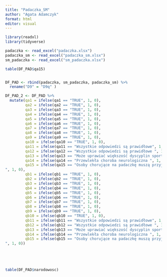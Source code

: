 ```yaml
---
title: "Padaczka_SM"
author: "Agata Adamczyk"
format: html
editor: visual
---
```


```r
library(readxl)
library(tidyverse)
```

```r
padaczka <- read_excel("padaczka.xlsx")
padaczka_sm <- read_excel("padaczka_sm.xlsx")
sm_padaczka <- read_excel("sm_padaczka.xlsx")
```

```r
table(DF_PAD$qa15)


DF_PAD <- rbind(padaczka, sm_padaczka, padaczka_sm) %>% 
  rename("D9" = "D9q" ) 

```

```r
DF_PAD_2 <- DF_PAD %>% 
  mutate(qa1 = ifelse(qa1 == "TRUE", 1, 0),
         qa2 = ifelse(qa2 == "TRUE", 1, 0),
         qa3 = ifelse(qa3 == "TRUE", 1, 0),
         qa4 = ifelse(qa4 == "TRUE", 1, 0),
         qa5 = ifelse(qa5 == "TRUE", 1, 0),
         qa6 = ifelse(qa6 == "TRUE", 1, 0),
         qa7 = ifelse(qa7 == "TRUE", 1, 0),
         qa8 = ifelse(qa8 == "TRUE", 1, 0),
         qa9 = ifelse(qa9 == "TRUE", 1, 0),
         qa10 = ifelse(qa10 == "TRUE", 1, 0),
         qa11 = ifelse(qa11 == "Wszystkie odpowiedzi są prawidłowe", 1, 0),
         qa12 = ifelse(qa12 == "Wszystkie odpowiedzi są prawidłowe ", 1, 0),
         qa13 = ifelse(qa13 == "Może uprawiać większość dyscyplin sportowych za wyjątkiem nurkowania i wspinaczki", 1, 0),
         qa14 = ifelse(qa14 == "Przewlekła choroba neurologiczna ", 1, 0),
         qa15 = ifelse(qa15 == "Osoby chorujące na padaczkę muszą przyjmować leki do końca swojego życia 
", 1, 0),
         qb1 = ifelse(qb1 == "TRUE", 1, 0),
         qb2 = ifelse(qb2 == "TRUE", 1, 0),
         qb3 = ifelse(qb3 == "TRUE", 1, 0),
         qb4 = ifelse(qb4 == "TRUE", 1, 0),
         qb5 = ifelse(qb5 == "TRUE", 1, 0),
         qb6 = ifelse(qb6 == "TRUE", 1, 0),
         qb7 = ifelse(qb7 == "TRUE", 1, 0),
         qb8 = ifelse(qb8 == "TRUE", 1, 0),
         qb9 = ifelse(qb9 == "TRUE", 1, 0),
         qb10 = ifelse(qb10 == "TRUE", 1, 0),
         qb11 = ifelse(qb11 == "Wszystkie odpowiedzi są prawidłowe", 1, 0),
         qb12 = ifelse(qb12 == "Wszystkie odpowiedzi są prawidłowe ", 1, 0),
         qb13 = ifelse(qb13 == "Może uprawiać większość dyscyplin sportowych za wyjątkiem nurkowania i wspinaczki", 1, 0),
         qb14 = ifelse(qb14 == "Przewlekła choroba neurologiczna ", 1, 0),
         qb15 = ifelse(qb15 == "Osoby chorujące na padaczkę muszą przyjmować leki do końca swojego życia 
", 1, 0)) 





table(DF_PAD$narodowosc)
```
